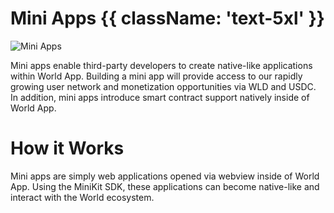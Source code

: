 
# Mini Apps {{ className: 'text-5xl' }}

![Mini Apps](/images/docs/mini-apps/mini-apps.png)

Mini apps enable third-party developers to create native-like applications within World App. 
Building a mini app will provide access to our rapidly growing user network and monetization opportunities via WLD and USDC. 
In addition, mini apps introduce smart contract support natively inside of World App.<br/>

# How it Works
Mini apps are simply web applications opened via webview inside of World App. Using the MiniKit SDK, these applications can become
native-like and interact with the World ecosystem.